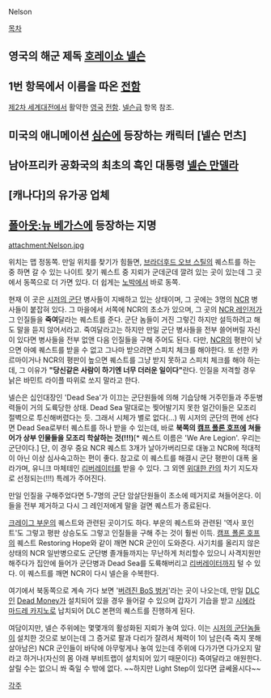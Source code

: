 Nelson

[[목차]]

== 영국의 해군 제독 [[호레이쇼 넬슨]] ==

== 1번 항목에서 이름을 따온 [[전함]] ==
[[제2차 세계대전]]에서 활약한 [[영국]] [[전함]]. [[넬슨급]] 항목 참조.

== 미국의 애니메이션 [[심슨]]에 등장하는 캐릭터 [넬슨 먼츠] ==

== 남아프리카 공화국의 최초의 흑인 대통령 [[넬슨 만델라]] ==

== [캐나다]의 유가공 업체 ==

== [[폴아웃:뉴 베가스]]에 등장하는 지명 ==
attachment:Nelson.jpg

위치는 맵 정동쪽. 만일 위치를 찾기가 힘들면, [[브라더후드 오브 스틸]]의 퀘스트를 하는 중 하면 갈 수 있는 나이트 찾기 퀘스트 중 지뢰가 군데군데 깔려 있는 곳이 있는데 그 곳에서 동쪽으로 더 가면 있다. 더 쉽게는 [[노박]]에서 바로 동쪽.

현재 이 곳은 [[시저의 군단]] 병사들이 지배하고 있는 상태이며, 그 곳에는 3명의 [[NCR]] 병사들이 붙잡혀 있다. 그 마을에서 서쪽에 NCR의 초소가 있으며, 그 곳의 [[NCR 레인저]]가 그 인질들을 '''죽여'''달라는 퀘스트를 준다. 군단 놈들이 거진 그렇긴 하지만 설득하려고 해도 말을 듣지 않어서라고. 죽여달라고는 하지만 만일 군단 병사들을 전부 쓸어버릴 자신이 있다면 병사들을 전부 없앤 다음 인질들을 구해 주어도 된다. 다만, [[NCR]]의 평판이 낮으면 아예 퀘스트를 받을 수 없고 그나마 받으려면 스피치 체크를 해야한다. 또 선한 카르마이거나 NCR의 평판이 높으면 퀘스트를 그냥 받지 못하고 스피치 체크를 해야 하는데, 그 이유가 '''"당신같은 사람이 하기엔 너무 더러운 일이다"'''란다. 인질을 저격할 경우 낡은 바민트 라이플 따위로 쏘지 말라고 한다.  

넬슨은 십인대장인 'Dead Sea'가 이끄는 군단원들에 의해 기습당해 거주민들과 주둔병력들이 거의 도륙당한 상태. Dead Sea 말대로는 찢어발기지 못한 얼간이들은 모조리 절벽으로 투신해버렸다는 듯. 그래서 시체가 별로 없다(...) 뭐 시저의 군단의 편에 선다면 Dead Sea로부터 퀘스트를 하나 받을 수 있는데, 바로 '''북쪽의 [[캠프 폴론 호프]]에 쳐들어가 상부 인물들을 모조리 학살하는 것(!!!)'''[* 퀘스트 이름은 'We Are Legion'. 우리는 군단이다.] 단, 이 경우 중요 NCR 퀘스트 3개가 날아가버리므로 대놓고 NCR에 적대적이 아닌 이상 심사숙고하는 편이 좋다. 참고로 이 퀘스트를 해결시 군단 평판이 대폭 올라가며, 유니크 마체테인 [[리버레이터(폴아웃: 뉴 베가스)|리버레이터]]를 받을 수 있다. 그 외엔 [[위대한 칸]]의 차기 지도자로 선정되는(!!!) 특례가 주어진다. 

만일 인질을 구해주었다면 5-7명의 군단 암살단원들이 초소에 떼거지로 쳐들어온다. 이들을 전부 제거하고 다시 그 레인저에게 말을 걸면 퀘스트가 종료된다.

[[크레이그 부운]]의 퀘스트와 관련된 곳이기도 하다. 부운의 퀘스트와 관련된 '역사 포인트'도 그렇고 평판 상승도도 그렇고 인질들을 구해 주는 것이 훨씬 이득. [[캠프 폴론 호프]]의 퀘스트 Restoring Hope와 같이 깨면 NCR 군인이 도와준다. 사기치를 올리지 않은 상태의 NCR 일반병으로도 군단병 졸개들까지는 무난하게 처리할수 있으니 사격지원만 해주다가 집안에 들어가 군단병과 Dead Sea를 도륙해버리고 [[리버레이터(폴아웃: 뉴 베가스)|리버레이터]]까지 털 수 있다. 이 퀘스트를 깨면 NCR이 다시 넬슨을 수복한다.

여기에서 북동쪽으로 계속 가다 보면 '[[버려진 BoS 벙커]]'라는 곳이 나오는데, 만일 [[DLC]]인 [[Dead Money]]가 설치되어 있을 경우 들어갈 수 있으며 갑자기 기습을 받고 [[시에라 마드레 카지노]]로 납치되어 DLC 본편의 퀘스트를 진행하게 된다.

여담이지만, 넬슨 주위에는 몇몇개의 활성화된 지뢰가 놓여 있다. 이는 [[시저의 군단]]놈들이 설치한 것으로 보이는데 그 증거로 팔과 다리가 잘려서 체력이 1이 남은(즉 죽지 못해 살아남은) NCR 군인들이 바닥에 아무렇게나 놓여 있는데 주위에 다가가면 다가오지 말라고 하거나(자신의 몸 아래 부비트랩이 설치되어 있기 때문이다) 죽여달라고 애원한다. 살릴 수는 없으니 쏴 죽일 수 밖에 없다. ~~하지만 Light Step이 있다면 글쎄올시다~~

[[각주]]
